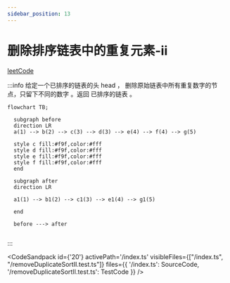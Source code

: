```yaml
---
sidebar_position: 13
---
```



# 删除排序链表中的重复元素-ii


[leetCode](https://leetcode.cn/problems/remove-duplicates-from-sorted-list-ii/)


:::info
给定一个已排序的链表的头 head ， 删除原始链表中所有重复数字的节点，只留下不同的数字 。返回 已排序的链表 。

```mermaid
flowchart TB;
  
  subgraph before
  direction LR
  a(1) --> b(2) --> c(3) --> d(3) --> e(4) --> f(4) --> g(5)

  style c fill:#f9f,color:#fff
  style d fill:#f9f,color:#fff
  style e fill:#f9f,color:#fff
  style f fill:#f9f,color:#fff
  end

  subgraph after
  direction LR

  a1(1) --> b1(2) --> c1(3) --> e1(4) --> g1(5)

  end

  before ---> after
  
```
:::


<CodeSandpack
  id={'20'}
  activePath='/index.ts'
  visibleFiles={["/index.ts", "/removeDuplicateSortII.test.ts"]}
  files={{
    '/index.ts': SourceCode,
    '/removeDuplicateSortII.test.ts': TestCode
  }}
/>


